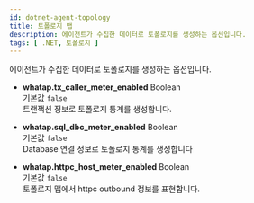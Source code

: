 ```yaml
---
id: dotnet-agent-topology
title: 토폴로지 맵
description: 에이전트가 수집한 데이터로 토폴로지를 생성하는 옵션입니다.
tags: [ .NET, 토폴로지 ]
---
```


에이전트가 수집한 데이터로 토폴로지를 생성하는 옵션입니다.

* **whatap.tx_caller_meter_enabled** <span class='type'>Boolean</span><br/>기본값 `false`<br/>
트랜잭션 정보로 토폴로지 통계를 생성합니다.

* **whatap.sql_dbc_meter_enabled** <span class='type'>Boolean</span><br/>기본값 `false`<br/>
Database 연결 정보로 토폴로지 통계를 생성합니다

* **whatap.httpc_host_meter_enabled** <span class='type'>Boolean</span><br/>기본값 `false`<br/>
토폴로지 맵에서 httpc outbound 정보를 표현합니다.